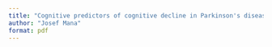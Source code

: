 ```yaml
---
title: "Cognitive predictors of cognitive decline in Parkinson's disease treated by subthalamic deep brain stimulation"
author: "Josef Mana"
format: pdf
---
```



